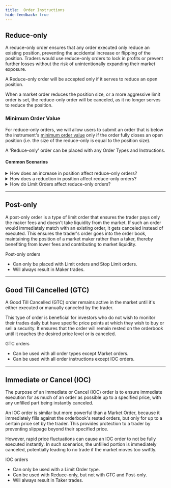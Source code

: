 ```yaml
---
title:  Order Instructions
hide-feedback: true
---
```


## Reduce-only

A reduce-only order ensures that any order executed only reduce an existing position, preventing the accidental increase or flipping of the position. Traders would use reduce-only orders to lock in profits or prevent further losses without the risk of unintentionally expanding their market exposure.

A Reduce-only order will be accepted only if it serves to reduce an open position.

When a market order reduces the position size, or a more aggressive limit order is set, the reduce-only order will be canceled, as it no longer serves to reduce the position.

### Minimum Order Value

For reduce-only orders, we will allow users to submit an order that is below the instrument's [minimum order value](./#minimum-order-value) only if the order fully closes an open position (i.e. the size of the reduce-only is equal to the position size).

<Info>
A 'Reduce-only' order can be placed with any Order Types and Instructions.
</Info>

#### Common Scenarios

<details>

<summary>How does an increase in position affect reduce-only orders?</summary>

When a position was increased by other trades, all existing reduce-only orders will remain unchanged.



For example:

* A trader currently has
  * Long 100 ETH position
  * Reduce-only Limit Sell Order of 100 ETH @ $4,500
* If the trader submits a Market Buy Order of any amount of ETH:
  * the Reduce-only Limit Sell Order remains open.

</details>

<details>

<summary>How does a reduction in position affect reduce-only orders?</summary>

When a position has been reduced / closed / reversed by other trades, existing reduce-only orders that has an amount greater than the current position will be cancelled.



Example 1:

* A trader currently has
  * Long 100 ETH position
  * Reduce-only Limit Sell Order of 100 ETH @ $4,500
* If the trader submits a Market Sell Order of any amount of ETH:
  * the Reduce-only Limit Sell Order will be cancelled.



Example 2:

* A trader currently has
  * Long 100 ETH position
  * Reduce-only Limit Sell Order of 60 ETH @ $4,500
* If the trader submits a Market Sell Order of 40 ETH or less:
  * the Reduce-only Limit Sell Order remains open.
* If the trader submits a Market Sell Order of more than 40 ETH:
  * the Reduce-only Limit Sell Order will be cancelled.

</details>

<details>

<summary>How do Limit Orders affect reduce-only orders?</summary>



For example, a trader currently has:

* Long 100 ETH position
* Reduce-only Limit Sell Order of 50 ETH @ $4,500
* Reduce-only Limit Sell Order of 50 ETH @ $4,600



Scenario 1: If the trader submits a Limit Sell Order of 1 ETH @ $4,400

* the Reduce-only Limit Sell Order of 50 ETH @ $4,500 remains open.
* the Reduce-only Limit Sell Order of 50 ETH @ $4,600 will be cancelled.



Scenario 2: If the trader submits a Limit Sell Order of 1 ETH @ $4,700

* Both the Reduce-only Limit Sell Orders remains open.
* The new Limit Sell Order of 1 ETH @ $4,700 is opened.



Scenario 3: If the trader submits a Reduce-only Limit Sell Order of 1 ETH @ $4,700

* The new order (Reduce-only Limit Sell Order of 1 ETH @ $4,700) will be rejected (cancelled).

</details>

***



## Post-only

A post-only order is a type of limit order that ensures the trader pays only the maker fees and doesn't take liquidity from the market. If such an order would immediately match with an existing order, it gets canceled instead of executed. This ensures the trader's order goes into the order book, maintaining the position of a market maker rather than a taker, thereby benefiting from lower fees and contributing to market liquidity.

<Info>
Post-only orders

* Can only be placed with Limit orders and Stop Limit orders.
* Will always result in Maker trades.
</Info>

***



## Good Till Cancelled (GTC)

A Good Till Cancelled (GTC) order remains active in the market until it's either executed or manually canceled by the trader.

This type of order is beneficial for investors who do not wish to monitor their trades daily but have specific price points at which they wish to buy or sell a security. It ensures that the order will remain rested on the orderbook until it reaches the desired price level or is canceled.

<Info>
GTC orders

* Can be used with all order types except Market orders.
* Can be used with all order instructions except IOC orders.
</Info>

***



## Immediate or Cancel (IOC)

The purpose of an Immediate or Cancel (IOC) order is to ensure immediate execution for as much of an order as possible up to a specified price, with any unfilled part being instantly canceled.

An IOC order is similar but more powerful than a Market Order, because it immediately fills against the orderbook's rested orders, but only for up to a certain price set by the trader. This provides protection to a trader by preventing slippage beyond their specified price.

However, rapid price fluctuations can cause an IOC order to not be fully executed instantly. In such scenarios, the unfilled portion is immediately canceled, potentially leading to no trade if the market moves too swiftly.

<Info>
IOC orders

* Can only be used with a Limit Order type.
* Can be used with Reduce-only, but not with GTC and Post-only.
* Will always result in Taker trades.
</Info>
